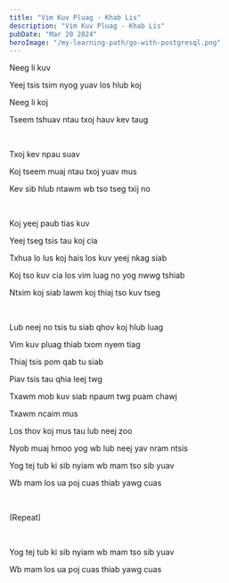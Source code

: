 ```yaml
---
title: "Vim Kuv Pluag - Khab Lis"
description: "Vim Kuv Pluag - Khab Lis"
pubDate: "Mar 20 2024"
heroImage: "/my-learning-path/go-with-postgresql.png"
---
```



Neeg li kuv

Yeej tsis tsim nyog yuav los hlub koj

Neeg li koj

Tseem tshuav ntau txoj hauv kev taug

<br />

Txoj kev npau suav

Koj tseem muaj ntau txoj yuav mus

Kev sib hlub ntawm wb tso tseg txij no

<br />

Koj yeej paub tias kuv

Yeej tseg tsis tau koj cia

Txhua lo lus koj hais los kuv yeej nkag siab

Koj tso kuv cia los vim luag no yog nwwg tshiab

Ntxim koj siab lawm koj thiaj tso kuv tseg

<br />

Lub neej no tsis tu siab qhov koj hlub luag

Vim kuv pluag thiab txom nyem tiag

Thiaj tsis pom qab tu siab

Piav tsis tau qhia leej twg

Txawm mob kuv siab npaum twg puam chawj

Txawm ncaim mus

Los thov koj mus tau lub neej zoo

Nyob muaj hmoo yog wb lub neej yav nram ntsis

Yog tej tub ki sib nyiam wb mam tso sib yuav

Wb mam los ua poj cuas thiab yawg cuas

<br />

(Repeat)

<br />

Yog tej tub ki sib nyiam wb mam tso sib yuav

Wb mam los ua poj cuas thiab yawg cuas